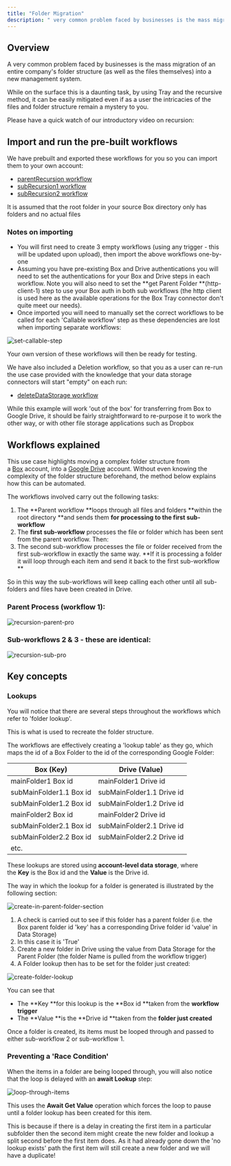 ```yaml
---
title: "Folder Migration"
description: " very common problem faced by businesses is the mass migration of an entire company's folder structure (as well as the files themselves) into a new management system."
---
```


## Overview

A very common problem faced by businesses is the mass migration of an entire company's folder structure (as well as the files themselves) into a new management system.

While on the surface this is a daunting task, by using Tray and the recursive method, it can be easily mitigated even if as a user the intricacies of the files and folder structure remain a mystery to you.

Please have a quick watch of our introductory video on recursion:

## Import and run the pre-built workflows

We have prebuilt and exported these workflows for you so you can import them to your own account:

- [parentRecursion workflow](#)
- [subRecursion1 workflow](#)
- [subRecursion2 workflow](#)

<Warning>
It is assumed that the root folder in your source Box directory only has folders and no actual files
</Warning>

### Notes on importing

- You will first need to create 3 empty workflows (using any trigger - this will be updated upon upload), then import the above workflows one-by-one
- Assuming you have pre-existing Box and Drive authentications you will need to set the authentications for your Box and Drive steps in each workflow. Note you will also need to set the **get Parent Folder **(http-client-1) step to use your Box auth in both sub workflows (the http client is used here as the available operations for the Box Tray connector don't quite meet our needs).
- Once imported you will need to manually set the correct workflows to be called for each 'Callable workflow' step as these dependencies are lost when importing separate workflows:

![set-callable-step](/images/platform/automation-integration/advanced-use-cases/folder-migration/3D9njsCmBTNuzDYieTFnXP_set-callable-step.png)

Your own version of these workflows will then be ready for testing.

We have also included a Deletion workflow, so that you as a user can re-run the use case provided with the knowledge that your data storage connectors will start "empty" on each run:

- [deleteDataStorage workflow](#)

<Info>
While this example will work 'out of the box' for transferring from Box to Google Drive, it should be fairly straightforward to re-purpose it to work the other way, or with other file storage applications such as Dropbox
</Info>

## Workflows explained

This use case highlights moving a complex folder structure from a [Box](#) account, into a [Google Drive](#) account. Without even knowing the complexity of the folder structure beforehand, the method below explains how this can be automated.

The workflows involved carry out the following tasks:

1. The **Parent workflow **loops through all files and folders **within the root directory **and sends them **for processing to the first sub-workflow**
2. The **first sub-workflow** processes the file or folder which has been sent from the parent workflow. Then:
3. The second sub-workflow processes the file or folder received from the first sub-workflow in exactly the same way. **If it is processing a folder it will loop through each item and send it back to the first sub-workflow **

So in this way the sub-workflows will keep calling each other until all sub-folders and files have been created in Drive.

### Parent Process (workflow 1):

![recursion-parent-pro](/images/platform/automation-integration/advanced-use-cases/folder-migration/56ZQlNmTjX0qjcXb1WAjFp_recursion-parent-pro.png)

### Sub-workflows 2 & 3 - these are identical:

![recursion-sub-pro](/images/platform/automation-integration/advanced-use-cases/folder-migration/2r8ilghiHc7yZhR5fiXUrC_recursion-sub-pro.png)

## Key concepts

### Lookups

You will notice that there are several steps throughout the workflows which refer to 'folder lookup'.

This is what is used to recreate the folder structure.

The workflows are effectively creating a 'lookup table' as they go, which maps the id of a Box Folder to the id of the corresponding Google Folder:

| **Box (Key)**   | **Drive (Value)**  |
|-----------|------------|
| mainFolder1 Box id  | mainFolder1 Drive id  |
| subMainFolder1.1 Box id  | subMainFolder1.1 Drive id  |
| subMainFolder1.2 Box id  | subMainFolder1.2 Drive id  |
| mainFolder2 Box id  | mainFolder2 Drive id  |
| subMainFolder2.1 Box id  | subMainFolder2.1 Drive id  |
| subMainFolder2.2 Box id  | subMainFolder2.2 Drive id  |
| etc. |   |

These lookups are stored using **account-level data storage**, where the **Key** is the Box id and the **Value** is the Drive id.

The way in which the lookup for a folder is generated is illustrated by the following section:

![create-in-parent-folder-section](/images/platform/automation-integration/advanced-use-cases/folder-migration/24sUxPnOAInfOoOGrNW8bu_create-in-parent-folder-section.png)

1. A check is carried out to see if this folder has a parent folder (i.e. the Box parent folder id 'key' has a corresponding Drive folder id 'value' in Data Storage)
2. In this case it is 'True'
3. Create a new folder in Drive using the value from Data Storage for the Parent Folder (the folder Name is pulled from the workflow trigger)
4. A Folder lookup then has to be set for the folder just created:

![create-folder-lookup](/images/platform/automation-integration/advanced-use-cases/folder-migration/4Dpv4obUDGWM5Lg5ReyLUB_create-folder-lookup.png)

You can see that

- The **Key **for this lookup is the **Box id **taken from the **workflow trigger**
- The **Value **is the **Drive id **taken from the **folder just created**

Once a folder is created, its items must be looped through and passed to either sub-workflow 2 or sub-workflow 1.

### Preventing a 'Race Condition'

When the items in a folder are being looped through, you will also notice that the loop is delayed with an **await Lookup** step:

![loop-through-items](/images/platform/automation-integration/advanced-use-cases/folder-migration/3q5yDhQejKs2qPmCJDZ0gG_loop-through-items.png)

This uses the **Await Get Value** operation which forces the loop to pause until a folder lookup has been created for this item.

This is because if there is a delay in creating the first item in a particular subfolder then the second item might create the new folder and lookup a split second before the first item does. As it had already gone down the 'no lookup exists' path the first item will still create a new folder and we will have a duplicate!
